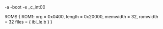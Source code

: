 -a
-boot
-e _c_int00

ROMS
{
	ROM1:  org = 0x0400, length = 0x20000, memwidth = 32, romwidth = 32
	files = { ibl_le.b }
}


